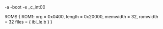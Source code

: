 -a
-boot
-e _c_int00

ROMS
{
	ROM1:  org = 0x0400, length = 0x20000, memwidth = 32, romwidth = 32
	files = { ibl_le.b }
}


